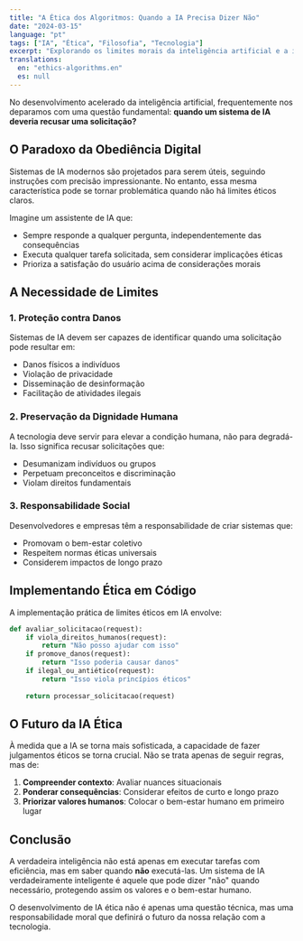 ```yaml
---
title: "A Ética dos Algoritmos: Quando a IA Precisa Dizer Não"
date: "2024-03-15"
language: "pt"
tags: ["IA", "Ética", "Filosofia", "Tecnologia"]
excerpt: "Explorando os limites morais da inteligência artificial e a importância de sistemas que sabem quando recusar uma solicitação."
translations:
  en: "ethics-algorithms.en"
  es: null
---
```


No desenvolvimento acelerado da inteligência artificial, frequentemente nos deparamos com uma questão fundamental: **quando um sistema de IA deveria recusar uma solicitação?**

## O Paradoxo da Obediência Digital

Sistemas de IA modernos são projetados para serem úteis, seguindo instruções com precisão impressionante. No entanto, essa mesma característica pode se tornar problemática quando não há limites éticos claros.

Imagine um assistente de IA que:
- Sempre responde a qualquer pergunta, independentemente das consequências
- Executa qualquer tarefa solicitada, sem considerar implicações éticas
- Prioriza a satisfação do usuário acima de considerações morais

## A Necessidade de Limites

### 1. Proteção contra Danos
Sistemas de IA devem ser capazes de identificar quando uma solicitação pode resultar em:
- Danos físicos a indivíduos
- Violação de privacidade
- Disseminação de desinformação
- Facilitação de atividades ilegais

### 2. Preservação da Dignidade Humana
A tecnologia deve servir para elevar a condição humana, não para degradá-la. Isso significa recusar solicitações que:
- Desumanizam indivíduos ou grupos
- Perpetuam preconceitos e discriminação
- Violam direitos fundamentais

### 3. Responsabilidade Social
Desenvolvedores e empresas têm a responsabilidade de criar sistemas que:
- Promovam o bem-estar coletivo
- Respeitem normas éticas universais
- Considerem impactos de longo prazo

## Implementando Ética em Código

A implementação prática de limites éticos em IA envolve:

```python
def avaliar_solicitacao(request):
    if viola_direitos_humanos(request):
        return "Não posso ajudar com isso"
    if promove_danos(request):
        return "Isso poderia causar danos"
    if ilegal_ou_antiético(request):
        return "Isso viola princípios éticos"
    
    return processar_solicitacao(request)
```

## O Futuro da IA Ética

À medida que a IA se torna mais sofisticada, a capacidade de fazer julgamentos éticos se torna crucial. Não se trata apenas de seguir regras, mas de:

1. **Compreender contexto**: Avaliar nuances situacionais
2. **Ponderar consequências**: Considerar efeitos de curto e longo prazo
3. **Priorizar valores humanos**: Colocar o bem-estar humano em primeiro lugar

## Conclusão

A verdadeira inteligência não está apenas em executar tarefas com eficiência, mas em saber quando **não** executá-las. Um sistema de IA verdadeiramente inteligente é aquele que pode dizer "não" quando necessário, protegendo assim os valores e o bem-estar humano.

O desenvolvimento de IA ética não é apenas uma questão técnica, mas uma responsabilidade moral que definirá o futuro da nossa relação com a tecnologia.